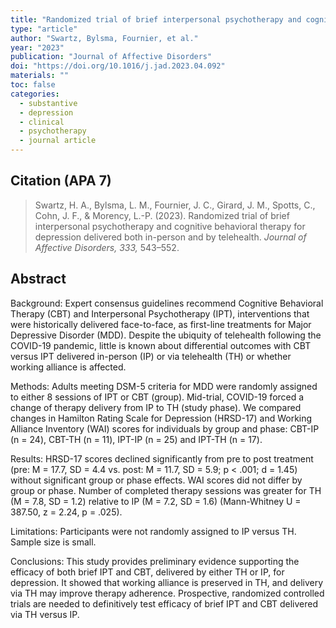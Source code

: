```yaml
---
title: "Randomized trial of brief interpersonal psychotherapy and cognitive behavioral therapy for depression delivered both in-person and by telehealth"
type: "article"
author: "Swartz, Bylsma, Fournier, et al."
year: "2023"
publication: "Journal of Affective Disorders"
doi: "https://doi.org/10.1016/j.jad.2023.04.092"
materials: ""
toc: false
categories:
  - substantive
  - depression
  - clinical
  - psychotherapy
  - journal article
---
```


## Citation (APA 7)

> Swartz, H. A., Bylsma, L. M., Fournier, J. C., Girard, J. M., Spotts, C., Cohn, J. F., & Morency, L.-P. (2023). Randomized trial of brief interpersonal psychotherapy and cognitive behavioral therapy for depression delivered both in-person and by telehealth. *Journal of Affective Disorders, 333,* 543–552.


## Abstract

Background: Expert consensus guidelines recommend Cognitive Behavioral Therapy (CBT) and Interpersonal Psychotherapy (IPT), interventions that were historically delivered face-to-face, as first-line treatments for Major Depressive Disorder (MDD). Despite the ubiquity of telehealth following the COVID-19 pandemic, little is known about differential outcomes with CBT versus IPT delivered in-person (IP) or via telehealth (TH) or whether working alliance is affected. 

Methods: Adults meeting DSM-5 criteria for MDD were randomly assigned to either 8 sessions of IPT or CBT (group). Mid-trial, COVID-19 forced a change of therapy delivery from IP to TH (study phase). We compared changes in Hamilton Rating Scale for Depression (HRSD-17) and Working Alliance Inventory (WAI) scores for individuals by group and phase: CBT-IP (n = 24), CBT-TH (n = 11), IPT-IP (n = 25) and IPT-TH (n = 17). 

Results: HRSD-17 scores declined significantly from pre to post treatment (pre: M = 17.7, SD = 4.4 vs. post: M = 11.7, SD = 5.9; p < .001; d = 1.45) without significant group or phase effects. WAI scores did not differ by group or phase. Number of completed therapy sessions was greater for TH (M = 7.8, SD = 1.2) relative to IP (M = 7.2, SD = 1.6) (Mann-Whitney U = 387.50, z = 2.24, p = .025). 

Limitations: Participants were not randomly assigned to IP versus TH. Sample size is small. 

Conclusions: This study provides preliminary evidence supporting the efficacy of both brief IPT and CBT, delivered by either TH or IP, for depression. It showed that working alliance is preserved in TH, and delivery via TH may improve therapy adherence. Prospective, randomized controlled trials are needed to definitively test efficacy of brief IPT and CBT delivered via TH versus IP.
